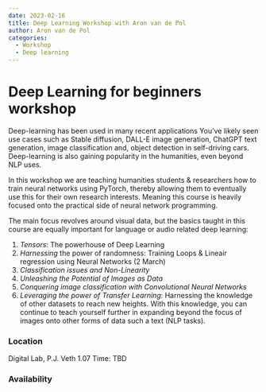 ```yaml
---
date: 2023-02-16
title: Deep Learning Workshop with Aron van de Pol
author: Aron van de Pol
categories:
  - Workshop
  - Deep learning
---
```

# Deep Learning for beginners workshop

Deep-learning has been used in many recent applications You’ve likely seen use cases such as Stable diffusion, DALL-E image generation, ChatGPT text generation, image classification and, object detection in self-driving cars. Deep-learning is also gaining popularity in the humanities, even beyond NLP uses.

In this workshop we are teaching humanities students & researchers how to train neural networks using PyTorch, thereby allowing them to eventually use this for their own research interests. Meaning this course is heavily focused onto the practical side of neural network programming.

The main focus revolves around visual data, but the basics taught in this course are equally important for language or audio related deep learning:

1. *Tensors*: The powerhouse of Deep Learning
2. *Harnessing* the power of randomness: Training Loops & Lineair regression using Neural Networks (2 March)
3. *Classification issues and Non-Linearity*
4. *Unleashing the Potential of Images as Data*
5. *Conquering image classification with Convolutional Neural Networks*
6. *Leveraging the power of Transfer Learning*: Harnessing the knowledge of other datasets to reach new heights. With this knowledge, you can continue to teach yourself further in expanding beyond the focus of images onto other forms of data such a text (NLP tasks).

### Location
Digital Lab, P.J. Veth 1.07 Time: TBD

### Availability
